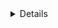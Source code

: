 <Details scopeOnly={true} scope={["cloud"]} title="Teleport Cloud">
This guide deploys the Teleport Auth Service and Proxy Service, which are fully managed in Teleport Cloud. If you are a Teleport Cloud customer, we recommend following our guides for accessing specific resources within your infrastructure:

- [Server Access](/docs/server-access/getting-started.mdx)
- [Kubernetes Access](/docs/kubernetes-access/getting-started.mdx)
- [Database Access](/docs/database-access/getting-started.mdx)
- [Desktop Access](/docs/desktop-access/getting-started.mdx)
- [Application Access](/docs/application-access/getting-started.mdx)
</Details>

